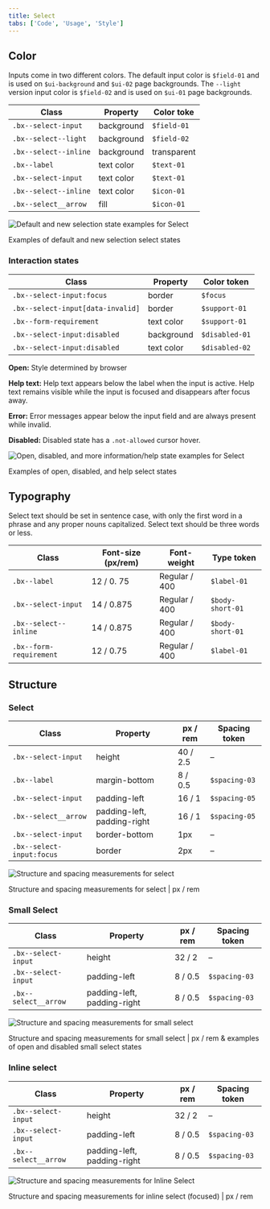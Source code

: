 ```yaml
---
title: Select
tabs: ['Code', 'Usage', 'Style']
---
```


## Color

Inputs come in two different colors. The default input color is `$field-01` and is used on `$ui-background` and `$ui-02` page backgrounds. The `--light` version input color is `$field-02` and is used on `$ui-01` page backgrounds.

| Class                 | Property   | Color toke  |
| --------------------- | ---------- | ----------- |
| `.bx--select-input`   | background | `$field-01` |
| `.bx--select--light`  | background | `$field-02` |
| `.bx--select--inline` | background | transparent |
| `.bx--label`          | text color | `$text-01`  |
| `.bx--select-input`   | text color | `$text-01`  |
| `.bx--select--inline` | text color | `$icon-01`  |
| `.bx--select__arrow`  | fill       | `$icon-01`  |

<div className="image--fixed">

![Default and new selection state examples for Select](images/select-style-1.png)

</div>

<Caption>Examples of default and new selection select states</Caption>

### Interaction states

| Class                             | Property   | Color token    |
| --------------------------------- | ---------- | -------------- |
| `.bx--select-input:focus`         | border     | `$focus`       |
| `.bx--select-input[data-invalid]` | border     | `$support-01`  |
| `.bx--form-requirement`           | text color | `$support-01`  |
| `.bx--select-input:disabled`      | background | `$disabled-01` |
| `.bx--select-input:disabled`      | text color | `$disabled-02` |

**Open:** Style determined by browser

**Help text:** Help text appears below the label when the input is active. Help text remains visible while the input is focused and disappears after focus away.

**Error:** Error messages appear below the input field and are always present while invalid.

**Disabled:** Disabled state has a `.not-allowed` cursor hover.

<div className="image--fixed">

![Open, disabled, and more information/help state examples for Select](images/select-style-3.png)

</div>

<Caption>Examples of open, disabled, and help select states</Caption>

## Typography

Select text should be set in sentence case, with only the first word in a phrase and any proper nouns capitalized. Select text should be three words or less.

| Class                   | Font-size (px/rem) | Font-weight   | Type token       |
| ----------------------- | ------------------ | ------------- | ---------------- |
| `.bx--label`            | 12 / 0. 75         | Regular / 400 | `$label-01`      |
| `.bx--select-input`     | 14 / 0.875         | Regular / 400 | `$body-short-01` |
| `.bx--select--inline`   | 14 / 0.875         | Regular / 400 | `$body-short-01` |
| `.bx--form-requirement` | 12 / 0.75          | Regular / 400 | `$label-01`      |

## Structure

### Select

| Class                     | Property                    | px / rem | Spacing token |
| ------------------------- | --------------------------- | -------- | ------------- |
| `.bx--select-input`       | height                      | 40 / 2.5 | –             |
| `.bx--label`              | margin-bottom               | 8 / 0.5  | `$spacing-03` |
| `.bx--select-input`       | padding-left                | 16 / 1   | `$spacing-05` |
| `.bx--select__arrow`      | padding-left, padding-right | 16 / 1   | `$spacing-05` |
| `.bx--select-input`       | border-bottom               | 1px      | –             |
| `.bx--select-input:focus` | border                      | 2px      | –             |

<div className="image--fixed">

![Structure and spacing measurements for select](images/select-style-2.png)

</div>

<Caption>Structure and spacing measurements for select | px / rem</Caption>

### Small Select

| Class                | Property                    | px / rem | Spacing token |
| -------------------- | --------------------------- | -------- | ------------- |
| `.bx--select-input`  | height                      | 32 / 2   | –             |
| `.bx--select-input`  | padding-left                | 8 / 0.5  | `$spacing-03` |
| `.bx--select__arrow` | padding-left, padding-right | 8 / 0.5  | `$spacing-03` |

<div className="image--fixed">

![Structure and spacing measurements for small select](images/select-style-4.png)

</div>

<Caption>
  Structure and spacing measurements for small select | px / rem & examples of
  open and disabled small select states
</Caption>

### Inline select

| Class                | Property                    | px / rem | Spacing token |
| -------------------- | --------------------------- | -------- | ------------- |
| `.bx--select-input`  | height                      | 32 / 2   | –             |
| `.bx--select-input`  | padding-left                | 8 / 0.5  | `$spacing-03` |
| `.bx--select__arrow` | padding-left, padding-right | 8 / 0.5  | `$spacing-03` |

<div className="image--fixed">

![Structure and spacing measurements for Inline Select](images/select-style-6.png)

</div>

<Caption>
  Structure and spacing measurements for inline select (focused) | px / rem
</Caption>

